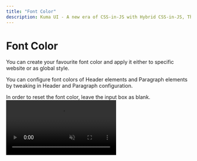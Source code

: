 ```yaml
---
title: "Font Color"
description: Kuma UI - A new era of CSS-in-JS with Hybrid CSS-in-JS, Theming and Universal UI Components
---
```



# Font Color

You can create your favourite font color and apply it either to specific website or as global style.

You can configure font colors of Header elements and Paragraph elements by tweaking in Header and Paragraph configuration. 

<Callout type="info">
  In order to reset the font color, leave the input box as blank.
</Callout>


<br/>

<video className="rounded-lg" muted controls loop playsinline src="/custom-style/change-font-color.webm" />